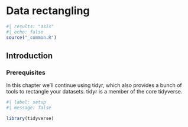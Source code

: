 # Data rectangling {#sec-rectangle-data}

```r
#| results: "asis"
#| echo: false
source("_common.R")
```

## Introduction

<!--# TO DO: Write introduction. -->

### Prerequisites

In this chapter we'll continue using tidyr, which also provides a bunch of tools to rectangle your datasets.
tidyr is a member of the core tidyverse.

```r
#| label: setup
#| message: false

library(tidyverse)
```

<!--# TO DO: Write chapter around unnest, hoist, etc. -->
